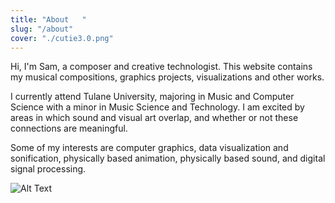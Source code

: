 ```yaml
---
title: "About   "
slug: "/about"
cover: "./cutie3.0.png"
---
```

Hi, I'm Sam, a composer and creative technologist. This website contains my musical compositions, graphics projects, visualizations and other works.

I currently attend Tulane University, majoring in Music and Computer Science with a minor in Music Science and Technology. I am excited by areas in which sound and visual art overlap, and whether or not these connections are meaningful.

Some of my interests are computer graphics, data visualization and sonification, physically based animation, physically based sound, and digital signal processing.

![Alt Text](cutie3.0.png "me")
